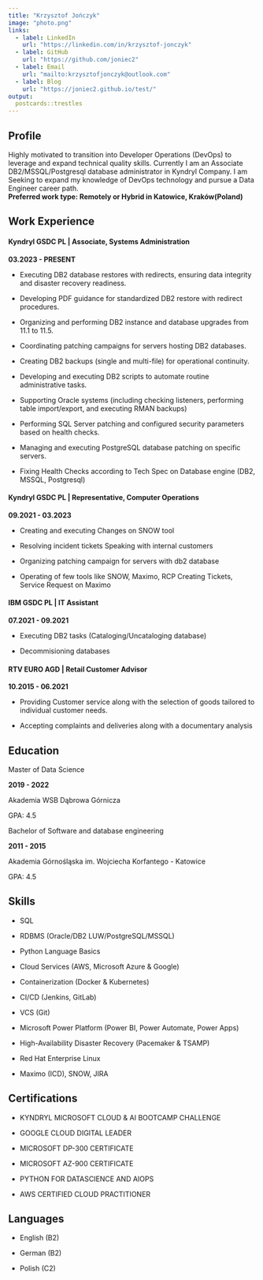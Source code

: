 ```yaml
---
title: "Krzysztof Jończyk"
image: "photo.png"
links:
  - label: LinkedIn
    url: "https://linkedin.com/in/krzysztof-jonczyk"
  - label: GitHub
    url: "https://github.com/joniec2"
  - label: Email
    url: "mailto:krzysztofjonczyk@outlook.com"
  - label: Blog
    url: "https://joniec2.github.io/test/"
output:
  postcards::trestles
---
```


## Profile

Highly motivated to transition into Developer Operations (DevOps) to leverage and expand technical quality skills. Currently I am an Associate DB2/MSSQL/Postgresql database administrator in Kyndryl Company. I am Seeking to expand my knowledge of DevOps technology and pursue a Data Engineer career path.\
**Preferred work type: Remotely or Hybrid in Katowice, Kraków(Poland)**

## Work Experience

#### Kyndryl GSDC PL \| Associate, Systems Administration

**03.2023 - PRESENT** 

-   Executing DB2 database restores with redirects, ensuring data integrity and disaster recovery readiness.

-   Developing PDF guidance for standardized DB2 restore with redirect procedures.

-   Organizing and performing DB2 instance and database upgrades from 11.1 to 11.5.

-   Coordinating patching campaigns for servers hosting DB2 databases.

-   Creating DB2 backups (single and multi-file) for operational continuity.

-   Developing and executing DB2 scripts to automate routine administrative tasks.

-   Supporting Oracle systems (including checking listeners, performing table import/export, and executing RMAN backups)

-   Performing SQL Server patching and configured security parameters based on health checks.

-   Managing and executing PostgreSQL database patching on specific servers.

-   Fixing Health Checks according to Tech Spec on Database engine (DB2, MSSQL, Postgresql)

#### Kyndryl GSDC PL \| Representative, Computer Operations

**09.2021 - 03.2023**

-   Creating and executing Changes on SNOW tool

-   Resolving incident tickets Speaking with internal customers

-   Organizing patching campaign for servers with db2 database

-   Operating of few tools like SNOW, Maximo, RCP Creating Tickets, Service Request on Maximo

#### IBM GSDC PL \| IT Assistant

**07.2021 - 09.2021**

-   Executing DB2 tasks (Cataloging/Uncataloging database)

-   Decommisioning databases

#### RTV EURO AGD \| Retail Customer Advisor

**10.2015 - 06.2021**

-   Providing Customer service along with the selection of goods tailored to individual customer needs.

-   Accepting complaints and deliveries along with a documentary analysis

## Education

Master of Data Science

**2019 - 2022**

Akademia WSB Dąbrowa Górnicza

GPA: 4.5

Bachelor of Software and database engineering

**2011 - 2015**

Akademia Górnośląska im. Wojciecha Korfantego - Katowice

GPA: 4.5

## Skills

-   SQL

-   RDBMS (Oracle/DB2 LUW/PostgreSQL/MSSQL)

-   Python Language Basics

-   Cloud Services (AWS, Microsoft Azure & Google)

-   Containerization (Docker & Kubernetes)

-   CI/CD (Jenkins, GitLab)

-   VCS (Git)

-   Microsoft Power Platform (Power BI, Power Automate, Power Apps)

-   High-Availability Disaster Recovery (Pacemaker & TSAMP)

-   Red Hat Enterprise Linux

-   Maximo (ICD), SNOW, JIRA

## Certifications

-   KYNDRYL MICROSOFT CLOUD & AI BOOTCAMP CHALLENGE

-   GOOGLE CLOUD DIGITAL LEADER

-   MICROSOFT DP-300 CERTIFICATE

-   MICROSOFT AZ-900 CERTIFICATE

-   PYTHON FOR DATASCIENCE AND AIOPS

-   AWS CERTIFIED CLOUD PRACTITIONER

## Languages

-   English (B2)

-   German (B2)

-   Polish (C2)
